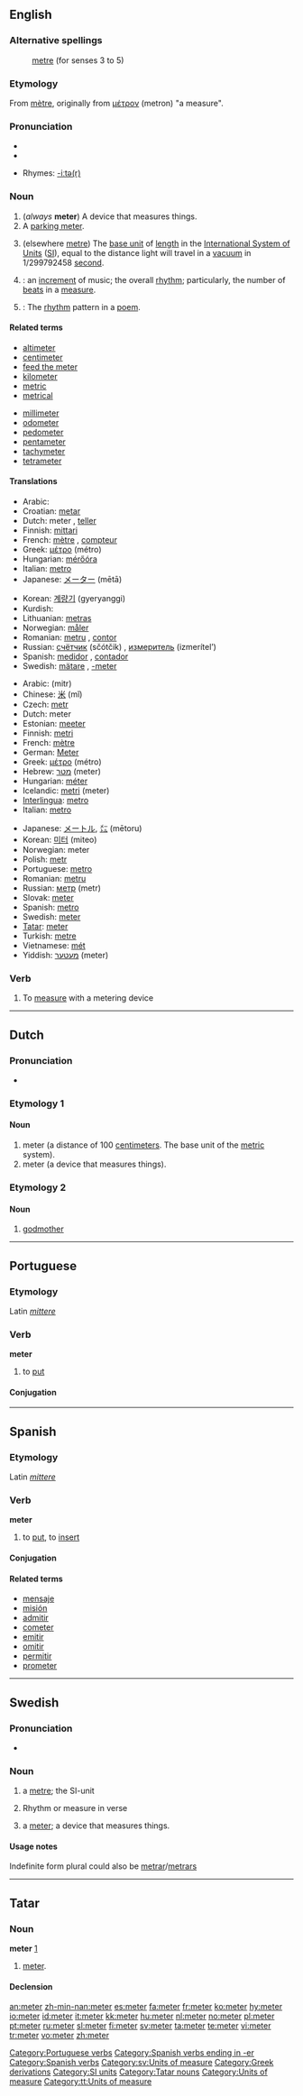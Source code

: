 {{see|Meter|-meter}}
==English==
{{wikipedia}}

===Alternative spellings===
: [[metre]] (for senses 3 to 5)

===Etymology===
From {{F.}} [[mètre]], originally from {{Gr.}} [[μέτρον]] (metron) "a measure".

===Pronunciation===
* {{IPA|/ˈmiːtə(ɻ)/}}
* {{audio|en-us-meter.ogg|Audio (US)}}

* Rhymes: [[Rhymes:English:-iːtə(r)|-iːtə(r)]]

===Noun===
{{en-noun}}

# (''always'' '''meter''') A device that measures things.
# A [[parking meter]].
# {{mostly|US}} (elsewhere [[metre]]) The [[base unit]] of [[length]] in the [[International System of Units]] ([[SI]]), equal to the distance light will travel in a [[vacuum]] in 1/299792458 [[second]].
# {{music}}: an [[increment]] of music; the overall [[rhythm]]; particularly, the number of [[beat]]s in a [[measure]].
# {{context|Prosody}}: The [[rhythm]] pattern in a [[poem]].

====Related terms====
{{top2}}
* [[altimeter]]
* [[centimeter]]
* [[feed the meter]]
* [[kilometer]]
* [[metric]]
* [[metrical]]
{{mid2}}
* [[millimeter]]
* [[odometer]]
* [[pedometer]]
* [[pentameter]]
* [[tachymeter]]
* [[tetrameter]]
{{bottom}}

====Translations====
{{trans-top|counter, measuring instrument}}
* Arabic: {{Arab|[[عداد]]}} {{unicode|(ʕaddá:d)}} {{m}}
* Croatian: [[metar]]
* Dutch: meter {{m}}, [[teller]] {{m}}
* Finnish: [[mittari]]
* French: [[mètre]] {{m}}, [[compteur]] {{m}}
* Greek: [[μέτρο]] (métro) {{n}}
* Hungarian: [[mérőóra]]
* Italian: [[metro]] {{m}}
* Japanese: [[メーター]] (mētā)
{{trans-mid}}
* Korean: [[계량기]] (gyeryanggi)
* Kurdish: {{KUchar|[[مه‌تر]]}}
* Lithuanian: [[metras]] {{m}}
* Norwegian: [[måler]] {{m}}
* Romanian: [[metru]] {{m}}, [[contor]] {{n}}
* Russian: [[счётчик]] (sčótčik) {{m}}, [[измеритель]] (izmerítel’) {{m}}
* Spanish: [[medidor]] {{m}}, [[contador]] {{m}}
* Swedish: [[mätare]] {{c}}, [[-meter]]
{{trans-bottom}}

{{trans-top|unit of measure, 100 cm}}
* Arabic: {{Arab|[[متر]]}} (mitr) {{m}}
* Chinese: [[米]] (mǐ)
* Czech: [[metr]] {{m}}
* Dutch: meter {{m}}
* Estonian: [[meeter]]
* Finnish: [[metri]]
* French: [[mètre]] {{m}}
* German: [[Meter]] {{m}}
* Greek: [[μέτρο]] (métro) {{n}}
* Hebrew: [[מטר]] (meter) {{m}}
* Hungarian: [[méter]]
* Icelandic: [[metri]] (meter)
* [[Interlingua]]: [[metro]]
* Italian: [[metro]] {{m}}
{{trans-mid}}
* Japanese: [[メートル]], [[㍍]] (mētoru)
* Korean: [[미터]] (miteo)
* Norwegian: meter {{m}}
* Polish: [[metr]] {{m}}
* Portuguese: [[metro]] {{m}}
* Romanian: [[metru]] {{m}}
* Russian: [[метр]] (metr) {{m}}
* Slovak: [[meter#Slovak|meter]] {{m}}
* Spanish: [[metro]] {{m}}
* Swedish: [[meter#Swedish|meter]]
* [[Tatar]]: [[meter#Tatar|meter]]
* Turkish: [[metre#Turkish|metre]]
* Vietnamese: [[mét]]
* Yiddish: [[מעטער]] (meter)
{{trans-bottom}}

{{trans-top|increment of music}}
{{trans-bottom}}

{{trans-top|rhythym of poetry}}
{{trans-bottom}}

===Verb===
{{en-verb}}

# To [[measure]] with a metering device

----

==Dutch==

===Pronunciation===
* {{IPA|/ˈmetər/}}

===Etymology 1===

====Noun====
{{nl-noun|g=m|meters|metertje}}

# meter (a distance of 100 [[centimeter]]s.  The base unit of the [[metric]] system).
# meter (a device that measures things).

===Etymology 2===

====Noun====
{{nl-noun|g=f|meters|metertje}}

# [[godmother]]

----

==Portuguese==

===Etymology===
Latin ''[[mittere]]''

===Verb===
'''meter'''

# to [[put]]

====Conjugation====
{{pt-conj-er|met}}

[[Category:Portuguese verbs]]

----

==Spanish==

===Etymology===
Latin ''[[mittere]]''

===Verb===
'''meter'''

# to [[put]], to [[insert]]

====Conjugation====
{{es-conj-er|met}}

====Related terms====
* [[mensaje]]
* [[misión]]
* [[admitir]]
* [[cometer]]
* [[emitir]]
* [[omitir]]
* [[permitir]]
* [[prometer]]

[[Category:Spanish verbs ending in -er]]
[[Category:Spanish verbs]]

----

==Swedish==

===Pronunciation===
* {{audio|Sv-meter.ogg|audio}}

===Noun===
{{sv-noun-irreg-c|2=metern|3=meter|4=meterna}}

# a [[metre]]; the SI-unit
# {{music|lang=sv}} Rhythm or measure in verse
# a [[#English|meter]]; a device that measures things.

====Usage notes====
Indefinite form plural could also be [[metrar]]/[[metrars]]

[[Category:sv:Units of measure]]

----

==Tatar==

===Noun===
'''meter'''  [http://www.azatliq.org/analysis/analysis/tb/2006/07/03fc6902-9c30-480e-b2eb-47c76905e65f.asp]

# [[meter#English|meter]].

====Declension====
{{tt-latin-noun|nıñ|ga|nı|da|dan}}

[[Category:Greek derivations]]
[[Category:SI units]]
[[Category:Tatar nouns]]
[[Category:Units of measure]]
[[Category:tt:Units of measure]]

[[an:meter]]
[[zh-min-nan:meter]]
[[es:meter]]
[[fa:meter]]
[[fr:meter]]
[[ko:meter]]
[[hy:meter]]
[[io:meter]]
[[id:meter]]
[[it:meter]]
[[kk:meter]]
[[hu:meter]]
[[nl:meter]]
[[no:meter]]
[[pl:meter]]
[[pt:meter]]
[[ru:meter]]
[[sl:meter]]
[[fi:meter]]
[[sv:meter]]
[[ta:meter]]
[[te:meter]]
[[vi:meter]]
[[tr:meter]]
[[vo:meter]]
[[zh:meter]]